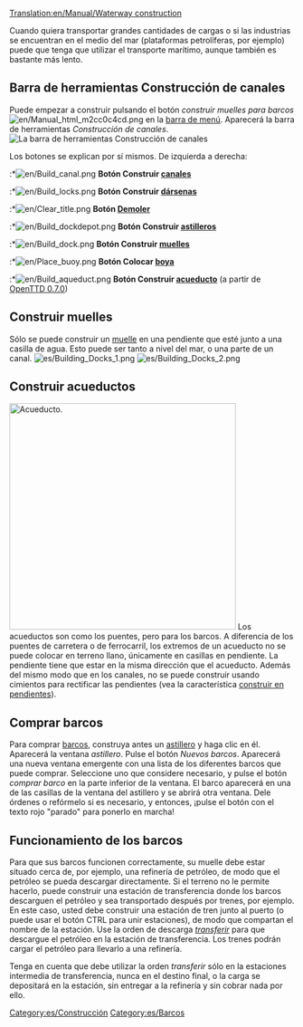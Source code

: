 [[Translation:en/Manual/Waterway construction]]
{{es/Tabla de contenido}}

Cuando quiera transportar grandes cantidades de cargas o si las industrias se encuentran en el medio del mar (plataformas petrolíferas, por ejemplo) puede que tenga que utilizar el transporte marítimo, aunque también es bastante más lento.

==Barra de herramientas Construcción de canales==
Puede empezar a construir pulsando el botón ''construir muelles para barcos'' [[File:en/Manual html m2cc0c4cd.png]] en la [[es/Manual/Interfaz del juego#La barra de menú|barra de menú]]. Aparecerá la barra de herramientas ''Construcción de canales''.
[[File:es/Dock toolbar.png|center|none|frame|La barra de herramientas ''Construcción de canales'']]

Los botones se explican por sí mismos. De izquierda a derecha:
:*[[File:en/Build canal.png]] '''Botón Construir [[es/Muelles|canales]]'''
:*[[File:en/Build locks.png]] '''Botón Construir [[es/Muelles|dársenas]]'''
:*[[File:en/Clear title.png]] '''Botón [[es/Manual/Paisaje|Demoler]]'''
:*[[File:en/Build dockdepot.png]] '''Botón Construir [[es/Manual/Depósitos|astilleros]]'''
:*[[File:en/Build dock.png]] '''Botón Construir [[es/Muelles|muelles]]'''
:*[[File:en/Place buoy.png]] '''Botón Colocar [[es/Boyas|boya]]'''
:*[[File:en/Build aqueduct.png]] '''Botón Construir [[en/#Construir acueductos|acueducto]]''' (a partir de [[es/OpenTTD 0.7.0|OpenTTD 0.7.0]])

==Construir muelles==
Sólo se puede construir un [[es/Muelles|muelle]] en una pendiente que esté junto a una casilla de agua. Esto puede ser tanto a nivel del mar, o una parte de un canal.
[[File:es/Building Docks 1.png|left]] [[File:es/Building Docks 2.png]]

==Construir acueductos==
[[File:en/Aqueduct.png|thumb|400px|Acueducto.]]
Los acueductos son como los puentes, pero para los barcos. A diferencia de los puentes de carretera o de ferrocarril, los extremos de un acueducto no se puede colocar en terreno llano, únicamente en casillas en pendiente. La pendiente tiene que estar en la misma dirección que el acueducto. Además del mismo modo que en los canales, no se puede construir usando cimientos para rectificar las pendientes (vea la característica [[es/Archive/Manual/Settings/Construir en pendientes|construir en pendientes]]).<br style="clear:both;">

==Comprar barcos==
Para comprar [[es/Manual/Barcos|barcos]], construya antes un [[es/Manual/Depósitos|astillero]] y haga clic en él. Aparecerá la ventana ''astillero''. Pulse el botón ''Nuevos barcos''. Aparecerá una nueva ventana emergente con una lista de los diferentes barcos que puede comprar. Seleccione uno que considere necesario, y pulse el botón ''comprar barco'' en la parte inferior de la ventana. El barco aparecerá en una de las casillas de la ventana del astillero y se abrirá otra ventana. Dele órdenes o refórmelo si es necesario, y entonces, ¡pulse el botón con el texto rojo "parado" para ponerlo en marcha!

==Funcionamiento de los barcos==
Para que sus barcos funcionen correctamente, su muelle debe estar situado cerca de, por ejemplo, una refinería de petróleo, de modo que el petróleo se pueda descargar directamente. Si el terreno no le permite hacerlo, puede construir una estación de transferencia donde los barcos descarguen el petróleo y sea transportado después por trenes, por ejemplo. En este caso, usted debe construir una estación de tren junto al puerto (o puede usar el botón CTRL para unir estaciones), de modo que compartan el nombre de la estación. Use la orden de descarga ''[[es/Manual/Órdenes#Transferir|transferir]]'' para que descargue el petróleo en la estación de transferencia. Los trenes podrán cargar el petróleo para llevarlo a una refinería.

Tenga en cuenta que debe utilizar la orden ''transferir'' sólo en la estaciones intermedia de transferencia, nunca en el destino final, o la carga se depositará en la estación, sin entregar a la refinería y sin cobrar nada por ello.

[[Category:es/Construcción]]
[[Category:es/Barcos]]